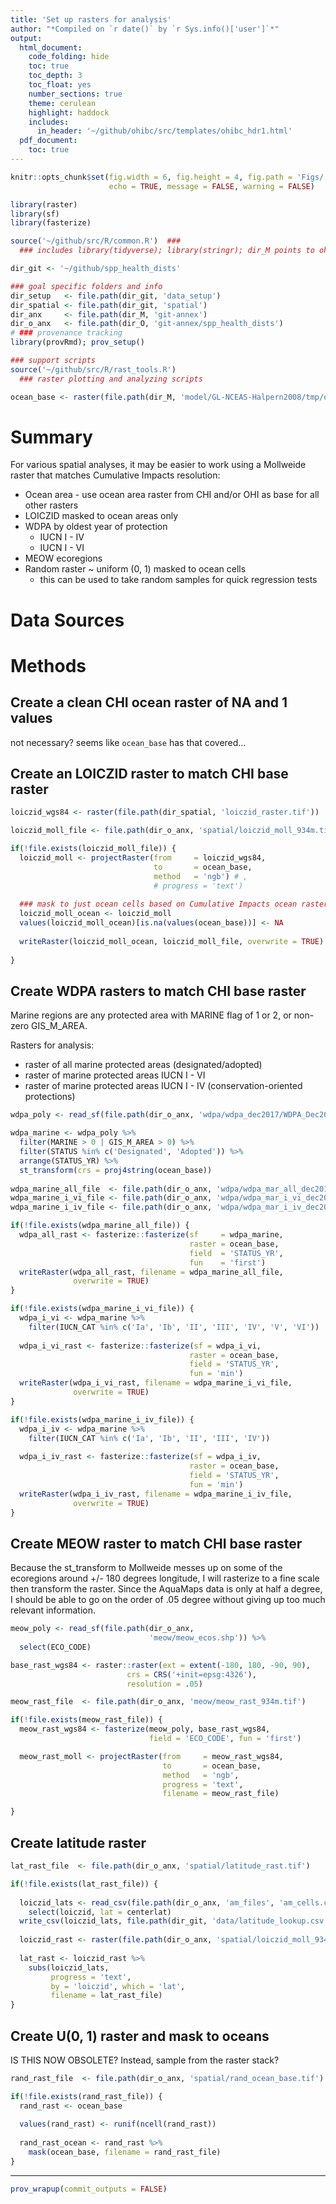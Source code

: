 ```yaml
---
title: 'Set up rasters for analysis'
author: "*Compiled on `r date()` by `r Sys.info()['user']`*"
output: 
  html_document:
    code_folding: hide
    toc: true
    toc_depth: 3
    toc_float: yes
    number_sections: true
    theme: cerulean
    highlight: haddock
    includes: 
      in_header: '~/github/ohibc/src/templates/ohibc_hdr1.html'
  pdf_document:
    toc: true
---
```


``` r

knitr::opts_chunk$set(fig.width = 6, fig.height = 4, fig.path = 'Figs/',
                      echo = TRUE, message = FALSE, warning = FALSE)

library(raster)
library(sf)
library(fasterize)

source('~/github/src/R/common.R')  ###
  ### includes library(tidyverse); library(stringr); dir_M points to ohi directory

dir_git <- '~/github/spp_health_dists'

### goal specific folders and info
dir_setup   <- file.path(dir_git, 'data_setup')
dir_spatial <- file.path(dir_git, 'spatial')
dir_anx     <- file.path(dir_M, 'git-annex')
dir_o_anx   <- file.path(dir_O, 'git-annex/spp_health_dists')
# ### provenance tracking
library(provRmd); prov_setup()

### support scripts
source('~/github/src/R/rast_tools.R') 
  ### raster plotting and analyzing scripts

ocean_base <- raster(file.path(dir_M, 'model/GL-NCEAS-Halpern2008/tmp/ocean.tif'))


```

# Summary

For various spatial analyses, it may be easier to work using a Mollweide raster that matches Cumulative Impacts resolution:

* Ocean area - use ocean area raster from CHI and/or OHI as base for all other rasters
* LOICZID masked to ocean areas only
* WDPA by oldest year of protection
    * IUCN I - IV
    * IUCN I - VI
* MEOW ecoregions
* Random raster ~ uniform (0, 1) masked to ocean cells
    * this can be used to take random samples for quick regression tests


# Data Sources

# Methods

## Create a clean CHI ocean raster of NA and 1 values

not necessary? seems like `ocean_base` has that covered...

## Create an LOICZID raster to match CHI base raster

``` r

loiczid_wgs84 <- raster(file.path(dir_spatial, 'loiczid_raster.tif'))

loiczid_moll_file <- file.path(dir_o_anx, 'spatial/loiczid_moll_934m.tif')

if(!file.exists(loiczid_moll_file)) {
  loiczid_moll <- projectRaster(from     = loiczid_wgs84, 
                                to       = ocean_base,
                                method   = 'ngb') # ,
                                # progress = 'text')
  
  ### mask to just ocean cells based on Cumulative Impacts ocean raster
  loiczid_moll_ocean <- loiczid_moll
  values(loiczid_moll_ocean)[is.na(values(ocean_base))] <- NA
  
  writeRaster(loiczid_moll_ocean, loiczid_moll_file, overwrite = TRUE)
  
}

```

## Create WDPA rasters to match CHI base raster

Marine regions are any protected area with MARINE flag of 1 or 2, or non-zero GIS_M_AREA.
    
Rasters for analysis:

* raster of all marine protected areas (designated/adopted)
* raster of marine protected areas IUCN I - VI
* raster of marine protected areas IUCN I - IV (conservation-oriented protections)

``` r

wdpa_poly <- read_sf(file.path(dir_o_anx, 'wdpa/wdpa_dec2017/WDPA_Dec2017-shapefile-polygons.shp'))

wdpa_marine <- wdpa_poly %>%
  filter(MARINE > 0 | GIS_M_AREA > 0) %>%
  filter(STATUS %in% c('Designated', 'Adopted')) %>%
  arrange(STATUS_YR) %>%
  st_transform(crs = proj4string(ocean_base))
  
wdpa_marine_all_file  <- file.path(dir_o_anx, 'wdpa/wdpa_mar_all_dec2017.tif')
wdpa_marine_i_vi_file <- file.path(dir_o_anx, 'wdpa/wdpa_mar_i_vi_dec2017.tif')
wdpa_marine_i_iv_file <- file.path(dir_o_anx, 'wdpa/wdpa_mar_i_iv_dec2017.tif')

if(!file.exists(wdpa_marine_all_file)) {
  wdpa_all_rast <- fasterize::fasterize(sf     = wdpa_marine, 
                                        raster = ocean_base,
                                        field  = 'STATUS_YR', 
                                        fun    = 'first')
  writeRaster(wdpa_all_rast, filename = wdpa_marine_all_file,
              overwrite = TRUE)
}

if(!file.exists(wdpa_marine_i_vi_file)) {
  wdpa_i_vi <- wdpa_marine %>%
    filter(IUCN_CAT %in% c('Ia', 'Ib', 'II', 'III', 'IV', 'V', 'VI'))
  
  wdpa_i_vi_rast <- fasterize::fasterize(sf = wdpa_i_vi, 
                                        raster = ocean_base,
                                        field = 'STATUS_YR', 
                                        fun = 'min')
  writeRaster(wdpa_i_vi_rast, filename = wdpa_marine_i_vi_file,
              overwrite = TRUE)
}

if(!file.exists(wdpa_marine_i_iv_file)) {
  wdpa_i_iv <- wdpa_marine %>%
    filter(IUCN_CAT %in% c('Ia', 'Ib', 'II', 'III', 'IV'))
  
  wdpa_i_iv_rast <- fasterize::fasterize(sf = wdpa_i_iv, 
                                        raster = ocean_base,
                                        field = 'STATUS_YR', 
                                        fun = 'min')
  writeRaster(wdpa_i_iv_rast, filename = wdpa_marine_i_iv_file,
              overwrite = TRUE)
}

```

## Create MEOW raster to match CHI base raster

Because the st_transform to Mollweide messes up on some of the ecoregions around +/- 180 degrees longitude, I will rasterize to a fine scale then transform the raster.  Since the AquaMaps data is only at half a degree, I should be able to go on the order of .05 degree without giving up too much relevant information.

``` r

meow_poly <- read_sf(file.path(dir_o_anx, 
                               'meow/meow_ecos.shp')) %>%
  select(ECO_CODE)

base_rast_wgs84 <- raster::raster(ext = extent(-180, 180, -90, 90),
                          crs = CRS('+init=epsg:4326'),
                          resolution = .05)

meow_rast_file  <- file.path(dir_o_anx, 'meow/meow_rast_934m.tif')

if(!file.exists(meow_rast_file)) {
  meow_rast_wgs84 <- fasterize(meow_poly, base_rast_wgs84, 
                               field = 'ECO_CODE', fun = 'first')

  meow_rast_moll <- projectRaster(from     = meow_rast_wgs84, 
                                  to       = ocean_base,
                                  method   = 'ngb',
                                  progress = 'text',
                                  filename = meow_rast_file)

}

```

## Create latitude raster

``` r

lat_rast_file  <- file.path(dir_o_anx, 'spatial/latitude_rast.tif')

if(!file.exists(lat_rast_file)) {
  
  loiczid_lats <- read_csv(file.path(dir_o_anx, 'am_files', 'am_cells.csv')) %>%
    select(loiczid, lat = centerlat)
  write_csv(loiczid_lats, file.path(dir_git, 'data/latitude_lookup.csv'))
  
  loiczid_rast <- raster(file.path(dir_o_anx, 'spatial/loiczid_moll_934m.tif'))
  
  lat_rast <- loiczid_rast %>%
    subs(loiczid_lats, 
         progress = 'text',
         by = 'loiczid', which = 'lat', 
         filename = lat_rast_file)
}

```

## Create U(0, 1) raster and mask to oceans

IS THIS NOW OBSOLETE?  Instead, sample from the raster stack?

``` r

rand_rast_file  <- file.path(dir_o_anx, 'spatial/rand_ocean_base.tif')

if(!file.exists(rand_rast_file)) {
  rand_rast <- ocean_base
  
  values(rand_rast) <- runif(ncell(rand_rast))
  
  rand_rast_ocean <- rand_rast %>%
    mask(ocean_base, filename = rand_rast_file)
}

```

-----

``` r
prov_wrapup(commit_outputs = FALSE)
```

